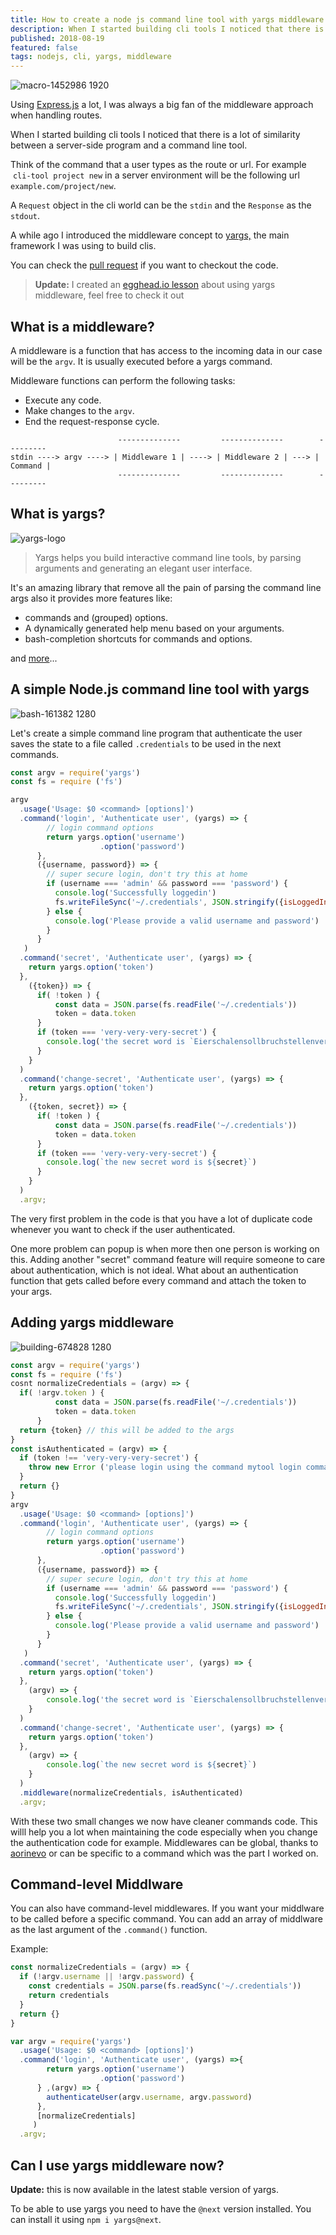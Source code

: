 ```yaml
---
title: How to create a node js command line tool with yargs middleware
description: When I started building cli tools I noticed that there is a lot of similarity between a server-side program and a command line tool. Think of the command that a user types as the route or url. For example  `cli-tool project new` in a server environment will be the following url `example.com/project/new`. 
published: 2018-08-19
featured: false
tags: nodejs, cli, yargs, middleware
---
```


![macro-1452986 1920](//images.ctfassets.net/3bc97k4uk5q7/1Oden9drYwQ2SkImweSUec/772d43a58924514a1fa1164bbcb57ce3/macro-1452986_1920.jpg?w=850)

Using [Express.js](https://expressjs.com/) a lot, I was always a big fan of the middleware approach when handling routes.

When I started building cli tools I noticed that there is a lot of similarity between a server-side program and a command line tool. 

Think of the command that a user types as the route or url. For example  `cli-tool project new` in a server environment will be the following url `example.com/project/new`.

A `Request` object in the cli world can be the `stdin` and the `Response` as the `stdout`.

A while ago I introduced the middleware concept to [yargs,](https://github.com/yargs/yargs) the main framework I was using to build clis.

You can check the [pull request](https://github.com/yargs/yargs/pull/881) if you want to checkout the code.
> __Update:__ I created an [egghead.io lesson](https://egghead.io/lessons/node-js-reduce-boilerplate-with-yargs-middleware-in-a-node-js-command-line-tool "Reduce boilerplate with yargs middleware in a node js command line tool") about using yargs middleware, feel free to check it out
## What is a middleware?

A middleware is a function that has access to the incoming data in our case will be the `argv`. It is usually executed before a yargs command.

Middleware functions can perform the following tasks:

* Execute any code.
* Make changes to the `argv`.
* End the request-response cycle.

```
                        --------------         --------------        ---------
stdin ----> argv ----> | Middleware 1 | ----> | Middleware 2 | ---> | Command |
                        --------------         --------------        ---------
```
## What is yargs?

![yargs-logo](//images.ctfassets.net/3bc97k4uk5q7/1Hfm8NHHUAMucykccM6e6s/94661dff604c33cdf1437cc27828f8a6/yargs-logo.png?w=850)

> Yargs helps you build interactive command line tools, by parsing arguments and generating an elegant user interface.

It's an amazing library that remove all the pain of parsing the command line args also it provides more features like: 

- commands and (grouped) options.
- A dynamically generated help menu based on your arguments.
- bash-completion shortcuts for commands and options.

and [more](https://github.com/yargs/yargs/blob/master/docs/api.md)...

## A simple Node.js command line tool with yargs

![bash-161382 1280](//images.ctfassets.net/3bc97k4uk5q7/2RTr7jXAiQIUemKiagQeoW/6ebc3034dcd6cb5881cf333bdc4aa053/bash-161382_1280.png?w=850)

Let's create a simple command line program that authenticate the user saves the state to a file called `.credentials` to be used in the next commands. 

```js
const argv = require('yargs')
const fs = require ('fs')

argv
  .usage('Usage: $0 <command> [options]')
  .command('login', 'Authenticate user', (yargs) => {
        // login command options
        return yargs.option('username')
                    .option('password')
      },
      ({username, password}) => {
        // super secure login, don't try this at home
        if (username === 'admin' && password === 'password') {
          console.log('Successfully loggedin')
          fs.writeFileSync('~/.credentials', JSON.stringify({isLoggedIn: true, token:'very-very-very-secret'}))
        } else {
          console.log('Please provide a valid username and password')
        }
      }
   )
  .command('secret', 'Authenticate user', (yargs) => {
    return yargs.option('token')
  },
    ({token}) => {
      if( !token ) {
          const data = JSON.parse(fs.readFile('~/.credentials'))
          token = data.token
      }
      if (token === 'very-very-very-secret') {
        console.log('the secret word is `Eierschalensollbruchstellenverursacher`') // <-- that's a real german word btw.
      }
    }
  )
  .command('change-secret', 'Authenticate user', (yargs) => {
    return yargs.option('token')
  },
    ({token, secret}) => {
      if( !token ) {
          const data = JSON.parse(fs.readFile('~/.credentials'))
          token = data.token
      }
      if (token === 'very-very-very-secret') {
        console.log(`the new secret word is ${secret}`)
      }
    }
  )
  .argv;
```

The very first problem in the code is that you have a lot of duplicate code whenever you want to check if the user authenticated.

One more problem can popup is when more then one person is working on this. Adding another "secret" command feature will require someone to care about authentication, which is not ideal. What about an authentication function that gets called before every command and attach the token to your args.

## Adding yargs middleware

![building-674828 1280](//images.ctfassets.net/3bc97k4uk5q7/6gOsorEKoowUwKoeeOYQQO/669f8d78ed8f9f113ca02c6c7d1123c7/building-674828_1280.jpg?w=850)


```js
const argv = require('yargs')
const fs = require ('fs')
cosnt normalizeCredentials = (argv) => {
  if( !argv.token ) {
          const data = JSON.parse(fs.readFile('~/.credentials'))
          token = data.token
      }
  return {token} // this will be added to the args
}
const isAuthenticated = (argv) => {
  if (token !== 'very-very-very-secret') {
    throw new Error ('please login using the command mytool login command')
  }
  return {}
}
argv
  .usage('Usage: $0 <command> [options]')
  .command('login', 'Authenticate user', (yargs) => {
        // login command options
        return yargs.option('username')
                    .option('password')
      },
      ({username, password}) => {
        // super secure login, don't try this at home
        if (username === 'admin' && password === 'password') {
          console.log('Successfully loggedin')
          fs.writeFileSync('~/.credentials', JSON.stringify({isLoggedIn: true, token:'very-very-very-secret'}))
        } else {
          console.log('Please provide a valid username and password')
        }
      }
   )
  .command('secret', 'Authenticate user', (yargs) => {
    return yargs.option('token')
  },
    (argv) => {  
        console.log('the secret word is `Eierschalensollbruchstellenverursacher`') // <-- that's a real german word btw.
    }
  )
  .command('change-secret', 'Authenticate user', (yargs) => {
    return yargs.option('token')
  },
    (argv) => {
        console.log(`the new secret word is ${secret}`)
    }
  )
  .middleware(normalizeCredentials, isAuthenticated)
  .argv;
```

With these two small changes we now have cleaner commands code. This willl help you a lot when maintaining the code especially when you change the authentication code for example.
Middlewares can be global, thanks to [aorinevo](https://github.com/yargs/yargs/pull/1119) or can be specific to a command which was the part I worked on.

## Command-level Middlware

You can also have command-level middlewares. If you want your middlware to be called before a specific command. You can add an array of middlware as the last argument of the `.command()` function.

Example:

```js
const normalizeCredentials = (argv) => {
  if (!argv.username || !argv.password) {
    const credentials = JSON.parse(fs.readSync('~/.credentials'))
    return credentials
  }
  return {}
}

var argv = require('yargs')
  .usage('Usage: $0 <command> [options]')
  .command('login', 'Authenticate user', (yargs) =>{
        return yargs.option('username')
                    .option('password')
      } ,(argv) => {
        authenticateUser(argv.username, argv.password)
      }, 
      [normalizeCredentials]
     )
  .argv;
```

## Can I use yargs middleware now?
__Update:__ this is now available in the latest stable version of yargs.

To be able to use yargs you need to have the `@next` version installed.
You can install it using `npm i yargs@next`.
